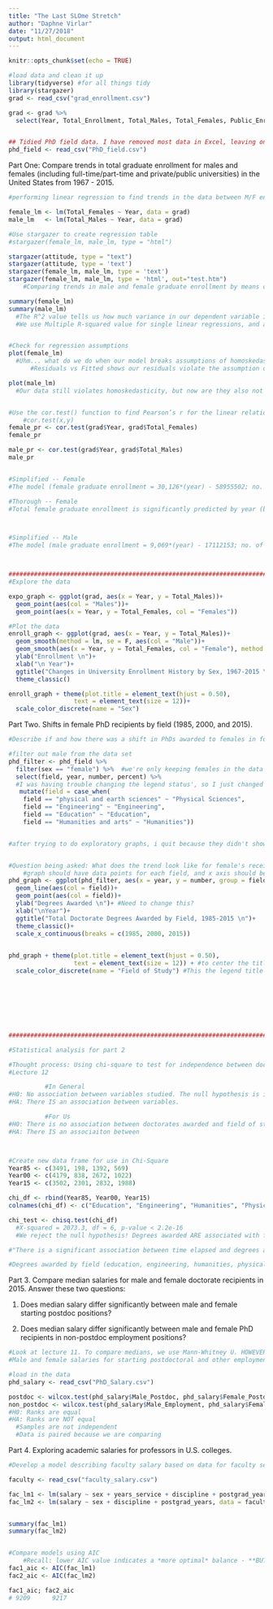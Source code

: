 ```yaml
---
title: "The Last SLOme Stretch"
author: "Daphne Virlar"
date: "11/27/2018"
output: html_document
---
```


```r
knitr::opts_chunk$set(echo = TRUE)
```


```r
#load data and clean it up
library(tidyverse) #for all things tidy
library(stargazer) 
grad <- read_csv("grad_enrollment.csv")

grad <- grad %>% 
  select(Year, Total_Enrollment, Total_Males, Total_Females, Public_Enrollment, Private_Enrollment)


## Tidied PhD field data. I have removed most data in Excel, leaving only what we need to complete Part 2. 
phd_field <- read_csv("PhD_field.csv")

```



Part One: Compare trends in total graduate enrollment for males and females (including full-time/part-time and private/public universities) in the United States from 1967 - 2015.
```r
#performing linear regression to find trends in the data between M/F enrollment throughout time

female_lm <- lm(Total_Females ~ Year, data = grad)
male_lm   <- lm(Total_Males ~ Year, data = grad)

#Use stargazer to create regression table
#stargazer(female_lm, male_lm, type = "html")

stargazer(attitude, type = "text")
stargazer(attitude, type = 'text')
stargazer(female_lm, male_lm, type = 'text')
stargazer(female_lm, male_lm, type = 'html', out="test.htm")
    #Comparing trends in male and female graduate enrollment by means of a linear model, 1967-2015

summary(female_lm) 
summary(male_lm) 
  #The R^2 value tells us how much variance in our dependent variable is expained by our independent      variable
  #We use Multiple R-squared value for single linear regressions, and adjusted for multiple.


#Check for regression assumptions
plot(female_lm)
  #Uhm... what do we do when our model breaks assumptions of homoskedasticity?
      #Residuals vs Fitted shows our residuals violate the assumption of homoskedasticity. What does that mean for our R2 value? 

plot(male_lm)
  #Our data still violates homoskedasticity, but now are they also not normally distributed?? (QQ Plot)


#Use the cor.test() function to find Pearson’s r for the linear relationship described between year and graduate enrollment.
    #cor.test(x,y)
female_pr <- cor.test(grad$Year, grad$Total_Females)
female_pr

male_pr <- cor.test(grad$Year, grad$Total_Males)
male_pr


#Simplified -- Female
#The model (female graduate enrollment = 30,126*(year) - 58955502; no. of students) explains a significant amount of variance in female graduate enrollment (F(1,47) = 2669, p < 0.01, R2 = 0.98, Pearson's r = 0.99)

#Thorough -- Female
#Total female graduate enrollment is significantly predicted by year (b = -58955502, t(47) = 2669) with a strong positive correlation (Pearson's R = 0.99). The overall model (female enrollment = 30,126*year - 58955502, count of students) explains a significant amount of variance in total female graduate enrollment (F(1,47) = 2669, p < 0.001, R2 = 0.98).



#Simplified -- Male
#The model (male graduate enrollment = 9,069*(year) - 17112153; no. of students) explains a significant amount of variance in total male graduate enrollment (F(1,47) = 276, p < 0.001, R2 = 0.85, Pearson's r = 0.92)



#######################################################################################################
#Explore the data

expo_graph <- ggplot(grad, aes(x = Year, y = Total_Males))+
  geom_point(aes(col = "Males"))+
  geom_point(aes(x = Year, y = Total_Females, col = "Females"))

#Plot the data  
enroll_graph <- ggplot(grad, aes(x = Year, y = Total_Males))+
  geom_smooth(method = lm, se = F, aes(col = "Male"))+
  geom_smooth(aes(x = Year, y = Total_Females, col = "Female"), method = lm, se = F)+
  ylab("Enrollment \n")+
  xlab("\n Year")+
  ggtitle("Changes in University Enrollment History by Sex, 1967-2015 \n")+
  theme_classic()

enroll_graph + theme(plot.title = element_text(hjust = 0.50),
                  text = element_text(size = 12))+ 
  scale_color_discrete(name = "Sex")

```











Part Two. Shifts in female PhD recipients by field (1985, 2000, and 2015).
```r
#Describe if and how there was a shift in PhDs awarded to females in four fields in 1985, 2000, and 2015

#filter out male from the data set
phd_filter <- phd_field %>% 
  filter(sex == "female") %>%  #we're only keeping females in the data set. fuck the men. get rid of them
  select(field, year, number, percent) %>% 
  #I was having trouble changing the legend status', so I just changed the actual row names.
   mutate(field = case_when(
    field == "physical and earth sciences" ~ "Physical Sciences",
    field == "Engineering" ~ "Engineering",
    field == "Education" ~ "Education",
    field == "Humanities and arts" ~ "Humanities"))


#after trying to do exploratory graphs, i quit because they didn't show anything useful. That's my ted talk, thanks for coming. However, because of the Central Limit Theorem, we can assume things are normally distributed. 


#Question being asked: What does the trend look like for female's receiving phds over the years, by field?
    #graph should have data points for each field, and x axis should be years
phd_graph <- ggplot(phd_filter, aes(x = year, y = number, group = field))+
  geom_line(aes(col = field))+
  geom_point(aes(col = field))+
  ylab("Degrees Awarded \n")+ #Need to change this? 
  xlab("\nYear")+
  ggtitle("Total Doctorate Degrees Awarded by Field, 1985-2015 \n")+
  theme_classic()+
  scale_x_continuous(breaks = c(1985, 2000, 2015))
  

phd_graph + theme(plot.title = element_text(hjust = 0.50),
                  text = element_text(size = 12)) + #to center the title, and change fon't size. This will be helpful in the actual document we turn in. 
  scale_color_discrete(name = "Field of Study") #This the legend title








######################################################################################################

#Statistical analysis for part 2

#Thought process: Using chi-square to test for independence between doctorates and fields of study
#Lecture 12

          #In General
#H0: No association between variables studied. The null hypothesis is independence.
#HA: There IS an association between variables.

          #For Us
#H0: There is no association between doctorates awarded and field of study
#HA: There IS an associaiton between 



#Create new data frame for use in Chi-Square
Year85 <- c(3491, 198, 1392, 569)
Year00 <- c(4179, 838, 2672, 1022)
Year15 <- c(3502, 2301, 2832, 1988)

chi_df <- rbind(Year85, Year00, Year15)
colnames(chi_df) <- c("Education", "Engineering", "Humanities", "Physical Sciences")

chi_test <- chisq.test(chi_df)
  #X-squared = 2073.3, df = 6, p-value < 2.2e-16
  #We reject the null hypothesis! Degrees awarded ARE associated with field of study!

#"There is a significant association between time elapsed and degrees awarded by department (X2(6) = 2073.3, p < 0.001)"

#Degrees awarded by field (education, engineering, humanities, physical sciences) differed significantly between 1985, 2000, and 2015 (X2(6) = 2073.3, p < 0.001).

```








Part 3. Compare median salaries for male and female doctorate recipients in 2015. Answer these two questions: 

(1) Does median salary differ significantly between male and female starting postdoc positions? 

(2) Does median salary differ significantly between male and female PhD recipients in non-postdoc employment positions?
```r
#Look at lecture 11. To compare medians, we use Mann-Whitney U. HOWEVER. Because the data is paired, we use Wilcoxon Signed-Rank (Lab 7)
#Male and female salaries for starting postdoctoral and other employment positions (2015)

#load in the data
phd_salary <- read_csv("PhD_Salary.csv")

postdoc <- wilcox.test(phd_salary$Male_Postdoc, phd_salary$Female_Postdoc, paired = TRUE)
non_postdoc <- wilcox.test(phd_salary$Male_Employment, phd_salary$Female_Employment, paired = TRUE)
#H0: Ranks are equal
#HA: Ranks are NOT equal
  #Samples are not independent
  #Data is paired because we are comparing 

```



Part 4. Exploring academic salaries for professors in U.S. colleges.
```r
#Develop a model describing faculty salary based on data for faculty sex, rank, years in current position, field, and number of years since doctoral degree was earned.

faculty <- read_csv("faculty_salary.csv")

fac_lm1 <- lm(salary ~ sex + years_service + discipline + postgrad_years, data = faculty)
fac_lm2 <- lm(salary ~ sex + discipline + postgrad_years, data = faculty)


summary(fac_lm1)
summary(fac_lm2)


#Compare models using AIC
    #Recall: lower AIC value indicates a *more optimal* balance - **BUT STATISTICS IS NO SUBSTITUTE FOR JUDGEMENT!!!**
fac1_aic <- AIC(fac_lm1)
fac2_aic <- AIC(fac_lm2)

fac1_aic; fac2_aic
# 9209      9217 

```


